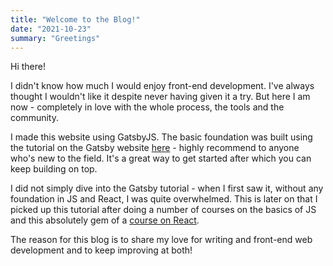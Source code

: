 ```yaml
---
title: "Welcome to the Blog!"
date: "2021-10-23"
summary: "Greetings"
---
```


Hi there!

I didn't know how much I would enjoy front-end development. I've always thought I wouldn't like it despite never having given it a try. But here I am now - completely in love with the whole process, the tools and the community.

I made this website using GatsbyJS. The basic foundation was built using the tutorial on the Gatsby website [here](https://www.gatsbyjs.com/docs/tutorial/) - highly recommend to anyone who's new to the field. It's a great way to get started after which you can keep building on top.

I did not simply dive into the Gatsby tutorial - when I first saw it, without any foundation in JS and React, I was quite overwhelmed. This is later on that I picked up this tutorial after doing a number of courses on the basics of JS and this absolutely gem of a [course on React](https://www.udemy.com/course/react-redux/).

The reason for this blog is to share my love for writing and front-end web development and to keep improving at both!

